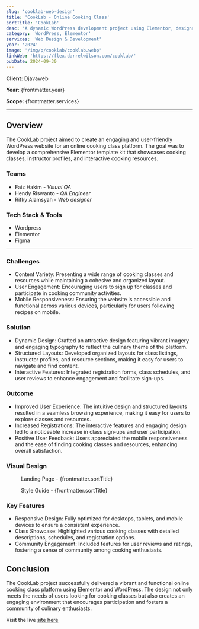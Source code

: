 ```yaml
---
slug: 'cooklab-web-design'
title: 'CookLab - Online Cooking Class'
sortTitle: 'CookLab'
desc: 'A dynamic WordPress development project using Elementor, designed to create an engaging online cooking class template kit for culinary enthusiasts.'
category: 'WordPress, Elementor'
services: 'Web Design & Development'
year: '2024'
image: '/img/p/cooklab/cooklab.webp'
linkWeb: 'https://flex.darrelwilson.com/cooklab/'
pubDate: 2024-09-30
---
```





**Client:** Djavaweb

**Year:** {frontmatter.year}

**Scope:** {frontmatter.services}

---

## Overview

  The CookLab project aimed to create an engaging and user-friendly WordPress website for an online cooking class platform. The goal was to develop a comprehensive Elementor template kit that showcases cooking classes, instructor profiles, and interactive cooking resources.

### Teams

- Faiz Hakim - *Visual QA*
- Hendy Riswanto - *QA Engineer*
- Rifky Alamsyah - *Web designer*

### Tech Stack & Tools

- Wordpress
- Elementor
- Figma

---

### Challenges

  - Content Variety: Presenting a wide range of cooking classes and resources while maintaining a cohesive and organized layout.
  - User Engagement: Encouraging users to sign up for classes and participate in cooking community activities.
  - Mobile Responsiveness: Ensuring the website is accessible and functional across various devices, particularly for users following recipes on mobile.

### Solution

  - Dynamic Design: Crafted an attractive design featuring vibrant imagery and engaging typography to reflect the culinary theme of the platform.
  - Structured Layouts: Developed organized layouts for class listings, instructor profiles, and resource sections, making it easy for users to navigate and find content.
  - Interactive Features: Integrated registration forms, class schedules, and user reviews to enhance engagement and facilitate sign-ups.

### Outcome

  - Improved User Experience: The intuitive design and structured layouts resulted in a seamless browsing experience, making it easy for users to explore classes and resources.
  - Increased Registrations: The interactive features and engaging design led to a noticeable increase in class sign-ups and user participation.
  - Positive User Feedback: Users appreciated the mobile responsiveness and the ease of finding cooking classes and resources, enhancing overall satisfaction.


### Visual Design

<figure>
<Picture
  src={landingPage}
  alt='high fidelity design'
  formats={['avif', 'webp']}
/>
<figcaption class='text-center'>Landing Page - {frontmatter.sortTitle}</figcaption>
</figure>


<figure>
<Picture
  src={styleGuide}
  alt='high fidelity design'
  formats={['avif', 'webp']}
/>
<figcaption class='text-center'>Style Guide - {frontmatter.sortTitle}</figcaption>
</figure>

### Key Features

  - Responsive Design: Fully optimized for desktops, tablets, and mobile devices to ensure a consistent experience.
  - Class Showcase: Highlighted various cooking classes with detailed descriptions, schedules, and registration options.
  - Community Engagement: Included features for user reviews and ratings, fostering a sense of community among cooking enthusiasts.

## Conclusion

  The CookLab project successfully delivered a vibrant and functional online cooking class platform using Elementor and WordPress. The design not only meets the needs of users looking for cooking classes but also creates an engaging environment that encourages participation and fosters a community of culinary enthusiasts.


Visit the live <a href={frontmatter.linkWeb} target='_blank'>site here</a>